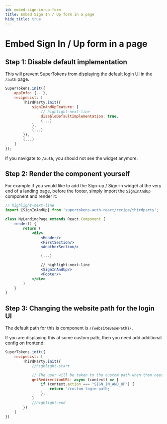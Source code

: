 ```yaml
---
id: embed-sign-in-up-form
title: Embed Sign In / Up form in a page
hide_title: true
---
```



# Embed Sign In / Up form in a page 

## Step 1: Disable default implementation 

This will prevent SuperTokens from displaying the default login UI in the `/auth` page.

<FrontendSDKTabs>
<TabItem value="reactjs">

```jsx
SuperTokens.init({
    appInfo: {...},
    recipeList: [
        ThirdParty.init({
            signInAndUpFeature: {
                // highlight-next-line
                disableDefaultImplementation: true,
                (...)
            },
            (...)
        }),
        (...)
    ]
});
```
</TabItem>
</FrontendSDKTabs>

If you navigate to `/auth`, you should not see the widget anymore.

## Step 2: Render the component yourself

For example if you would like to add the Sign-up / Sign-in widget at the very end of a landing page, before the footer, simply import the `SignInAndUp` component and render it:


<FrontendSDKTabs>
<TabItem value="reactjs">

```jsx
// highlight-next-line
import {SignInAndUp} from 'supertokens-auth-react/recipe/thirdparty';

class MyLandingPage extends React.Component {
    render() {
        return (
            <div>
                <Header/>
                <FirstSection/>
                <AnotherSection/>

                (...)

                // highlight-next-line
                <SignInAndUp/>
                <Footer/>
            </div>
        )
    }
}
```
</TabItem>
</FrontendSDKTabs>

## Step 3: Changing the website path for the login UI

The default path for this is component is `/{websiteBasePath}/`.

If you are displaying this at some custom path, then you need add additional config on frontend:

<FrontendSDKTabs>
<TabItem value="reactjs">

```jsx
SuperTokens.init({
    recipeList: [
        ThirdParty.init({
            //highlight-start

            // The user will be taken to the custom path when then need to login.
            getRedirectionURL: async (context) => {
                if (context.action === "SIGN_IN_AND_UP") {
                    return "/custom-login-path;
                };
            }
            //highlight-end
        })
    ]
})
```
</TabItem>
</FrontendSDKTabs>